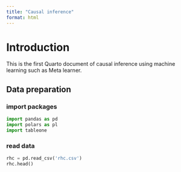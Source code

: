 ```yaml
---
title: "Causal inference"
format: html
---
```


# Introduction

This is the first Quarto document of causal inference using machine learning such as Meta learner.

## Data preparation

### import packages

```python
import pandas as pd
import polars as pl
import tableone
```

### read data

```python
rhc = pd.read_csv('rhc.csv')
rhc.head()
```